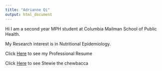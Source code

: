 ```yaml
---
title: "Adrianne Qi"
output: html_document
---
```


Hi I am a second year MPH student at Columbia Mailman School of Public Health.

My Research interest is in Nutritional Epidemiology.

Click [Here](/Adrianne Junyu Qi Resume.pdf) to see my Professional Resume

Click [Here](Stewie.rmd) to see Stewie the chewbacca
